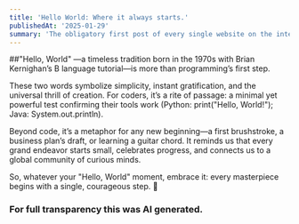 ```yaml
---
title: 'Hello World: Where it always starts.'
publishedAt: '2025-01-29'
summary: 'The obligatory first post of every single website on the internet.'
---
```

##"Hello, World"
—a timeless tradition born in the 1970s with Brian Kernighan’s B language tutorial—is more than programming’s first step. 

These two words symbolize simplicity, instant gratification, and the universal thrill of creation. 
For coders, it’s a rite of passage: a minimal yet powerful test confirming their tools work (Python: print("Hello, World!"); Java: System.out.println). 

Beyond code, it’s a metaphor for any new beginning—a first brushstroke, a business plan’s draft, or learning a guitar chord. 
It reminds us that every grand endeavor starts small, celebrates progress, and connects us to a global community of curious minds. 

So, whatever your "Hello, World" moment, embrace it: every masterpiece begins with a single, courageous step. 🚀

### For full transparency this was AI generated.
